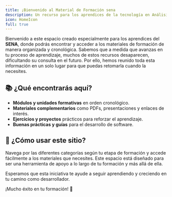 ```yaml
---
title: ¡Bienvenido al Material de Formación sena
description: Un recurso para los aprendices de la tecnología en Análisis y Desarrollo de Software
icon: HomeIcon
full: true
---
```


Bienvenido a este espacio creado especialmente para los aprendices del **SENA**, donde podrás encontrar y acceder a los materiales de formación de manera organizada y cronológica. Sabemos que a medida que avanzas en tu proceso de aprendizaje, muchos de estos recursos desaparecen, dificultando su consulta en el futuro. Por ello, hemos reunido toda esta información en un solo lugar para que puedas retomarla cuando la necesites.

## 📚 ¿Qué encontrarás aquí?
- **Módulos y unidades formativas** en orden cronológico.
- **Materiales complementarios** como PDFs, presentaciones y enlaces de interés.
- **Ejercicios y proyectos** prácticos para reforzar el aprendizaje.
- **Buenas prácticas y guías** para el desarrollo de software.

## 📝 ¿Cómo usar este sitio?
Navega por las diferentes categorías según tu etapa de formación y accede fácilmente a los materiales que necesites. Este espacio está diseñado para ser una herramienta de apoyo a lo largo de tu formación y más allá de ella.

Esperamos que esta iniciativa te ayude a seguir aprendiendo y creciendo en tu camino como desarrollador.

¡Mucho éxito en tu formación! 🚀